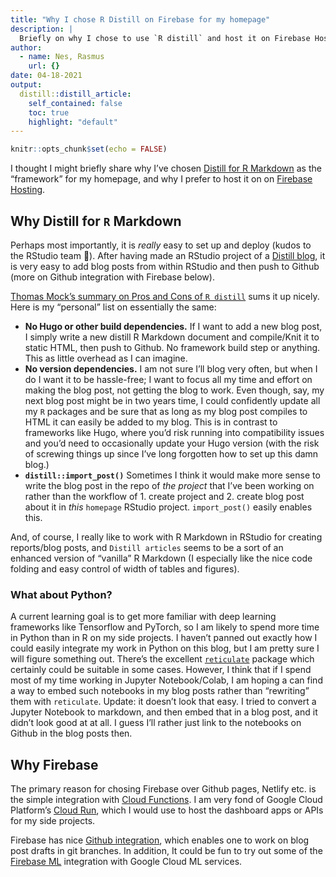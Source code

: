 ```yaml
---
title: "Why I chose R Distill on Firebase for my homepage"
description: |
  Briefly on why I chose to use `R distill` and host it on Firebase Hosting.
author:
  - name: Nes, Rasmus
    url: {}
date: 04-18-2021
output:
  distill::distill_article:
    self_contained: false
    toc: true
    highlight: "default"
---
```



```r
knitr::opts_chunk$set(echo = FALSE)
```

I thought I might briefly share why I've chosen [Distill for R Markdown](https://rstudio.github.io/distill/) as the "framework" for my homepage, and why I prefer to host it on on [Firebase Hosting](https://firebase.google.com/docs/hosting/).

## Why Distill for `R` Markdown

Perhaps most importantly, it is _really_ easy to set up and deploy (kudos to the RStudio team 👏). After having made an RStudio project of a [Distill blog](https://rstudio.github.io/distill/blog.html), it is very easy to add blog posts from within RStudio and then push to Github (more on Github integration with Firebase below).

[Thomas Mock's summary on Pros and Cons of `R distill`](https://themockup.blog/posts/2020-08-01-building-a-blog-with-distill/#why-consider-distill) sums it up nicely. Here is my "personal" list on essentially the same:

- **No Hugo or other build dependencies.** If I want to add a new blog post, I simply write a new distill R Markdown document and compile/Knit it to static HTML, then push to Github. No framework build step or anything. This as little overhead as I can imagine. 
- **No version dependencies.** I am not sure I'll blog very often, but when I do I want it to be hassle-free; I want to focus all my time and effort on making the blog post, not getting the blog to work. Even though, say, my next blog post might be in two years time, I could confidently update all my `R` packages and be sure that as long as my blog post compiles to HTML it can easily be added to my blog. This is in contrast to frameworks like Hugo, where you'd risk running into compatibility issues and you'd need to occasionally update your Hugo version (with the risk of screwing things up since I've long forgotten how to set up this damn blog.)
- **`distill::import_post()`** Sometimes I think it would make more sense to write the blog post in the repo of _the project_ that I've been working on rather than the workflow of 1. create project and 2. create blog post about it in _this_ `homepage` RStudio project. `import_post()` easily enables this.

And, of course, I really like to work with R Markdown in RStudio for creating reports/blog posts, and `Distill articles` seems to be a sort of an enhanced version of "vanilla" R Markdown (I especially like the nice code folding and easy control of width of tables and figures).

### What about Python?

A current learning goal is to get more familiar with deep learning frameworks like Tensorflow and PyTorch, so I am likely to spend more time in Python than in R on my side projects. I haven't panned out exactly how I could easily integrate my work in Python on this blog, but I am pretty sure I will figure something out. There's the excellent [`reticulate`](https://rstudio.github.io/reticulate/) package which certainly could be suitable in some cases. However, I think that if I spend most of my time working in Jupyter Notebook/Colab, I am hoping a can find a way to embed such notebooks in my blog posts rather than "rewriting" them with `reticulate`. Update: it doesn't look that easy. I tried to convert a Jupyter Notebook to markdown, and then embed that in a blog post, and it didn't look good at at all. I guess I'll rather just link to the notebooks on Github in the blog posts then.

## Why Firebase

The primary reason for chosing Firebase over Github pages, Netlify etc. is the simple integration with [Cloud Functions](https://firebase.google.com/docs/functions). I am very fond of Google Cloud Platform's [Cloud Run](https://cloud.google.com/run), which I would use to host the dashboard apps or APIs for my side projects.

Firebase has nice [Github integration](https://firebase.google.com/docs/hosting/github-integration), which enables one to work on blog post drafts in git branches. In addition, It could be fun to try out some of the [Firebase ML](https://firebase.google.com/docs/ml) integration with Google Cloud ML services.












